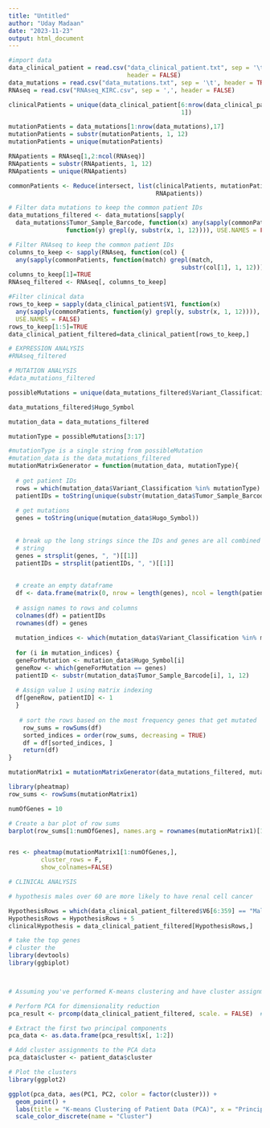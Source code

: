 ```yaml
---
title: "Untitled"
author: "Uday Madaan"
date: "2023-11-23"
output: html_document
---
```



```r
#import data
data_clinical_patient = read.csv("data_clinical_patient.txt", sep = '\t', 
                                 header = FALSE)
data_mutations = read.csv("data_mutations.txt", sep = '\t', header = TRUE)
RNAseq = read.csv("RNAseq_KIRC.csv", sep = ',', header = FALSE)
```



```r
clinicalPatients = unique(data_clinical_patient[6:nrow(data_clinical_patient),
                                                1])

mutationPatients = data_mutations[1:nrow(data_mutations),17]
mutationPatients = substr(mutationPatients, 1, 12)
mutationPatients = unique(mutationPatients)

RNApatients = RNAseq[1,2:ncol(RNAseq)]
RNApatients = substr(RNApatients, 1, 12)
RNApatients = unique(RNApatients)

commonPatients <- Reduce(intersect, list(clinicalPatients, mutationPatients, 
                                         RNApatients))
```


```r
# Filter data mutations to keep the common patient IDs
data_mutations_filtered <- data_mutations[sapply(
  data_mutations$Tumor_Sample_Barcode, function(x) any(sapply(commonPatients, 
                function(y) grepl(y, substr(x, 1, 12)))), USE.NAMES = FALSE), ]

```



```r
# Filter RNAseq to keep the common patient IDs
columns_to_keep <- sapply(RNAseq, function(col) {
  any(sapply(commonPatients, function(match) grepl(match, 
                                                substr(col[1], 1, 12))))})
columns_to_keep[1]=TRUE
RNAseq_filtered <- RNAseq[, columns_to_keep]
```



```r
#Filter clinical data
rows_to_keep = sapply(data_clinical_patient$V1, function(x) 
  any(sapply(commonPatients, function(y) grepl(y, substr(x, 1, 12)))), 
  USE.NAMES = FALSE)
rows_to_keep[1:5]=TRUE
data_clinical_patient_filtered=data_clinical_patient[rows_to_keep,]
```


```r
# EXPRESSION ANALYSIS
#RNAseq_filtered
```


```r
# MUTATION ANALYSIS
#data_mutations_filtered

possibleMutations = unique(data_mutations_filtered$Variant_Classification)

data_mutations_filtered$Hugo_Symbol

mutation_data = data_mutations_filtered

mutationType = possibleMutations[3:17]

#mutationType is a single string from possibleMutation
#mutation_data is the data_mutations_filtered
mutationMatrixGenerator = function(mutation_data, mutationType){
  
  # get patient IDs
  rows = which(mutation_data$Variant_Classification %in% mutationType)
  patientIDs = toString(unique(substr(mutation_data$Tumor_Sample_Barcode[rows], 1, 12)))
  
  # get mutations
  genes = toString(unique(mutation_data$Hugo_Symbol))
  
  
  # break up the long strings since the IDs and genes are all combined into 1 
  # string
  genes = strsplit(genes, ", ")[[1]]
  patientIDs = strsplit(patientIDs, ", ")[[1]]
  
  
  # create an empty dataframe
  df <- data.frame(matrix(0, nrow = length(genes), ncol = length(patientIDs)))
  
  # assign names to rows and columns
  colnames(df) = patientIDs
  rownames(df) = genes
  
  mutation_indices <- which(mutation_data$Variant_Classification %in% mutationType)
  
  for (i in mutation_indices) {
  geneForMutation <- mutation_data$Hugo_Symbol[i]
  geneRow <- which(geneForMutation == genes)
  patientID <- substr(mutation_data$Tumor_Sample_Barcode[i], 1, 12)
  
  # Assign value 1 using matrix indexing
  df[geneRow, patientID] <- 1
  }
  
   # sort the rows based on the most frequency genes that get mutated
    row_sums = rowSums(df)
    sorted_indices = order(row_sums, decreasing = TRUE)
    df = df[sorted_indices, ]
    return(df)
}

mutationMatrix1 = mutationMatrixGenerator(data_mutations_filtered, mutationType )
```


```r
library(pheatmap)
row_sums <- rowSums(mutationMatrix1)

numOfGenes = 10

# Create a bar plot of row sums
barplot(row_sums[1:numOfGenes], names.arg = rownames(mutationMatrix1)[1:numOfGenes], xlab = "Row Names", ylab = "Sum", main = "Sum of Rows")


res <- pheatmap(mutationMatrix1[1:numOfGenes,],
         cluster_rows = F,
         show_colnames=FALSE)
```



```r
# CLINICAL ANALYSIS

# hypothesis males over 60 are more likely to have renal cell cancer

HypothesisRows = which(data_clinical_patient_filtered$V6[6:359] == "Male" & data_clinical_patient_filtered$V5[6:359] >= 60)
HypothesisRows = HypothesisRows + 5
clinicalHypothesis = data_clinical_patient_filtered[HypothesisRows,]
```


```r
# take the top genes
# cluster the 
library(devtools)
library(ggbiplot)



# Assuming you've performed K-means clustering and have cluster assignments in `patient_data`

# Perform PCA for dimensionality reduction
pca_result <- prcomp(data_clinical_patient_filtered, scale. = FALSE)  # You might want to use scaled data

# Extract the first two principal components
pca_data <- as.data.frame(pca_result$x[, 1:2])

# Add cluster assignments to the PCA data
pca_data$cluster <- patient_data$cluster

# Plot the clusters
library(ggplot2)

ggplot(pca_data, aes(PC1, PC2, color = factor(cluster))) +
  geom_point() +
  labs(title = "K-means Clustering of Patient Data (PCA)", x = "Principal Component 1", y = "Principal Component 2") +
  scale_color_discrete(name = "Cluster")





```



